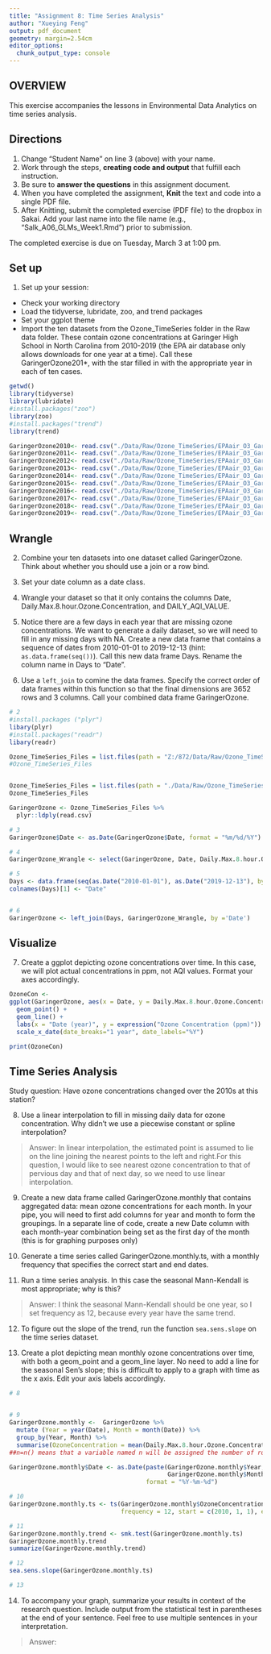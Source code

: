 ```yaml
---
title: "Assignment 8: Time Series Analysis"
author: "Xueying Feng"
output: pdf_document
geometry: margin=2.54cm
editor_options: 
  chunk_output_type: console
---
```


## OVERVIEW

This exercise accompanies the lessons in Environmental Data Analytics on time series analysis. 

## Directions
1. Change "Student Name" on line 3 (above) with your name.
3. Work through the steps, **creating code and output** that fulfill each instruction.
4. Be sure to **answer the questions** in this assignment document.
6. When you have completed the assignment, **Knit** the text and code into a single PDF file.
8. After Knitting, submit the completed exercise (PDF file) to the dropbox in Sakai. Add your last name into the file name (e.g., "Salk_A06_GLMs_Week1.Rmd") prior to submission.

The completed exercise is due on Tuesday, March 3 at 1:00 pm.

## Set up 
1. Set up your session:

* Check your working directory
* Load the tidyverse, lubridate, zoo, and trend packages
* Set your ggplot theme
* Import the ten datasets from the Ozone_TimeSeries folder in the Raw data folder. These contain ozone concentrations at Garinger High School in North Carolina from 2010-2019 (the EPA air database only allows downloads for one year at a time). Call these GaringerOzone201*, with the star filled in with the appropriate year in each of ten cases.

```r
getwd()
library(tidyverse)
library(lubridate)
#install.packages("zoo")
library(zoo)
#install.packages("trend")
library(trend)

GaringerOzone2010<- read.csv("./Data/Raw/Ozone_TimeSeries/EPAair_O3_GaringerNC2010_raw.csv")
GaringerOzone2011<- read.csv("./Data/Raw/Ozone_TimeSeries/EPAair_O3_GaringerNC2011_raw.csv")
GaringerOzone2012<- read.csv("./Data/Raw/Ozone_TimeSeries/EPAair_O3_GaringerNC2012_raw.csv")
GaringerOzone2013<- read.csv("./Data/Raw/Ozone_TimeSeries/EPAair_O3_GaringerNC2013_raw.csv")
GaringerOzone2014<- read.csv("./Data/Raw/Ozone_TimeSeries/EPAair_O3_GaringerNC2014_raw.csv")
GaringerOzone2015<- read.csv("./Data/Raw/Ozone_TimeSeries/EPAair_O3_GaringerNC2015_raw.csv")
GaringerOzone2016<- read.csv("./Data/Raw/Ozone_TimeSeries/EPAair_O3_GaringerNC2016_raw.csv")
GaringerOzone2017<- read.csv("./Data/Raw/Ozone_TimeSeries/EPAair_O3_GaringerNC2017_raw.csv")
GaringerOzone2018<- read.csv("./Data/Raw/Ozone_TimeSeries/EPAair_O3_GaringerNC2018_raw.csv")
GaringerOzone2019<- read.csv("./Data/Raw/Ozone_TimeSeries/EPAair_O3_GaringerNC2019_raw.csv")

```

## Wrangle

2. Combine your ten datasets into one dataset called GaringerOzone. Think about whether you should use a join or a row bind. 

3. Set your date column as a date class.

4. Wrangle your dataset so that it only contains the columns Date, Daily.Max.8.hour.Ozone.Concentration, and DAILY_AQI_VALUE. 

5. Notice there are a few days in each year that are missing ozone concentrations. We want to generate a daily dataset, so we will need to fill in any missing days with NA. Create a new data frame that contains a sequence of dates from 2010-01-01 to 2019-12-13 (hint: `as.data.frame(seq())`). Call this new data frame Days. Rename the column name in Days to "Date".

6. Use a `left_join` to comine the data frames. Specify the correct order of data frames within this function so that the final dimensions are 3652 rows and 3 columns. Call your combined data frame GaringerOzone. 

```r
# 2 
#install.packages ("plyr")
libary(plyr)
#install.packages("readr")
libary(readr)

Ozone_TimeSeries_Files = list.files(path = "Z:/872/Data/Raw/Ozone_TimeSeries/", pattern="*.csv", full.names=TRUE) 
#Ozone_TimeSeries_Files


Ozone_TimeSeries_Files = list.files(path = "./Data/Raw/Ozone_TimeSeries/", pattern="*.csv", full.names=TRUE) 
Ozone_TimeSeries_Files

GaringerOzone <- Ozone_TimeSeries_Files %>% 
  plyr::ldply(read.csv)

# 3
GaringerOzone$Date <- as.Date(GaringerOzone$Date, format = "%m/%d/%Y")

# 4
GaringerOzone_Wrangle <- select(GaringerOzone, Date, Daily.Max.8.hour.Ozone.Concentration, DAILY_AQI_VALUE) 

# 5
Days <- data.frame(seq(as.Date("2010-01-01"), as.Date("2019-12-13"), by=1))
colnames(Days)[1] <- "Date"


# 6
GaringerOzone <- left_join(Days, GaringerOzone_Wrangle, by ='Date')

```

## Visualize

7. Create a ggplot depicting ozone concentrations over time. In this case, we will plot actual concentrations in ppm, not AQI values. Format your axes accordingly.

```r
OzoneCon <-
ggplot(GaringerOzone, aes(x = Date, y = Daily.Max.8.hour.Ozone.Concentration)) +
  geom_point() +
  geom_line() + 
  labs(x = "Date (year)", y = expression("Ozone Concentration (ppm)")) +
  scale_x_date(date_breaks="1 year", date_labels="%Y")

print(OzoneCon)

```

## Time Series Analysis

Study question: Have ozone concentrations changed over the 2010s at this station? 

8. Use a linear interpolation to fill in missing daily data for ozone concentration. Why didn't we use a piecewise constant or spline interpolation?

> Answer: In linear interpolation, the estimated point is assumed to lie on the line joining the nearest points to the left and right.For this question, I would like to see nearest ozone concentration to that of pervious day and that of next day, so we need to use linear interpolation.

9. Create a new data frame called GaringerOzone.monthly that contains aggregated data: mean ozone concentrations for each month. In your pipe, you will need to first add columns for year and month to form the groupings. In a separate line of code, create a new Date column with each month-year combination being set as the first day of the month (this is for graphing purposes only)

10. Generate a time series called GaringerOzone.monthly.ts, with a monthly frequency that specifies the correct start and end dates. 

11. Run a time series analysis. In this case the seasonal Mann-Kendall is most appropriate; why is this?

> Answer: I think the seasonal Mann-Kendall should be one year, so I set frequency as 12, because every year have the same trend.

12. To figure out the slope of the trend, run the function `sea.sens.slope` on the time series dataset. 

13. Create a plot depicting mean monthly ozone concentrations over time, with both a geom_point and a geom_line layer. No need to add a line for the seasonal Sen's slope; this is difficult to apply to a graph with time as the x axis. Edit your axis labels accordingly.

```r
# 8


# 9
GaringerOzone.monthly <-  GaringerOzone %>%
  mutate (Year = year(Date), Month = month(Date)) %>%
  group_by(Year, Month) %>%  
  summarise(OzoneConcentration = mean(Daily.Max.8.hour.Ozone.Concentration, n = n())) 
##n=n() means that a variable named n will be assigned the number of rows (think number of observations) in the summarized data.

GaringerOzone.monthly$Date <- as.Date(paste(GaringerOzone.monthly$Year, 
                                            GaringerOzone.monthly$Month, 1, sep="-"),  
                                      format = "%Y-%m-%d")

# 10
GaringerOzone.monthly.ts <- ts(GaringerOzone.monthly$OzoneConcentration, 
                               frequency = 12, start = c(2010, 1, 1), end = c(2019, 12, 1))

# 11
GaringerOzone.monthly.trend <- smk.test(GaringerOzone.monthly.ts)
GaringerOzone.monthly.trend
summarize(GaringerOzone.monthly.trend)

# 12
sea.sens.slope(GaringerOzone.monthly.ts)

# 13


```

14. To accompany your graph, summarize your results in context of the research question. Include output from the statistical test in parentheses at the end of your sentence. Feel free to use multiple sentences in your interpretation.

> Answer: 
